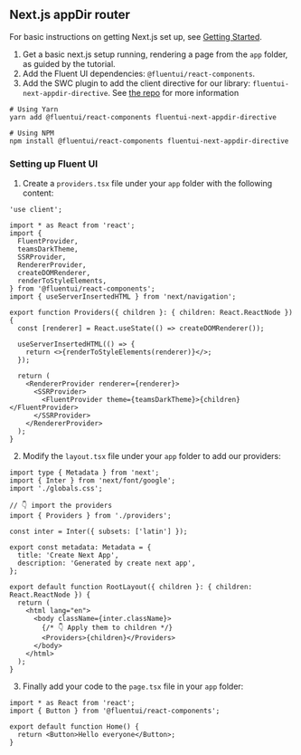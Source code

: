 
<Meta title="Concepts/Developer/Server-Side Rendering/Next.js appDir setup" />

## Next.js appDir router

For basic instructions on getting Next.js set up, see [Getting Started](https://nextjs.org/docs/getting-started).

1. Get a basic next.js setup running, rendering a page from the `app` folder, as guided by the tutorial.
2. Add the Fluent UI dependencies: `@fluentui/react-components`.
3. Add the SWC plugin to add the client directive for our library: `fluentui-next-appdir-directive`. See
   [the repo](https://github.com/sopranopillow/fluentui-nextjs-appdir-plugin) for more information

```shell
# Using Yarn
yarn add @fluentui/react-components fluentui-next-appdir-directive

# Using NPM
npm install @fluentui/react-components fluentui-next-appdir-directive
```

### Setting up Fluent UI

1. Create a `providers.tsx` file under your `app` folder with the following content:

```tsx
'use client';

import * as React from 'react';
import {
  FluentProvider,
  teamsDarkTheme,
  SSRProvider,
  RendererProvider,
  createDOMRenderer,
  renderToStyleElements,
} from '@fluentui/react-components';
import { useServerInsertedHTML } from 'next/navigation';

export function Providers({ children }: { children: React.ReactNode }) {
  const [renderer] = React.useState(() => createDOMRenderer());

  useServerInsertedHTML(() => {
    return <>{renderToStyleElements(renderer)}</>;
  });

  return (
    <RendererProvider renderer={renderer}>
      <SSRProvider>
        <FluentProvider theme={teamsDarkTheme}>{children}</FluentProvider>
      </SSRProvider>
    </RendererProvider>
  );
}
```

2. Modify the `layout.tsx` file under your `app` folder to add our providers:

```tsx
import type { Metadata } from 'next';
import { Inter } from 'next/font/google';
import './globals.css';

// 👇 import the providers
import { Providers } from './providers';

const inter = Inter({ subsets: ['latin'] });

export const metadata: Metadata = {
  title: 'Create Next App',
  description: 'Generated by create next app',
};

export default function RootLayout({ children }: { children: React.ReactNode }) {
  return (
    <html lang="en">
      <body className={inter.className}>
        {/* 👇 Apply them to children */}
        <Providers>{children}</Providers>
      </body>
    </html>
  );
}
```

3. Finally add your code to the `page.tsx` file in your `app` folder:

```tsx
import * as React from 'react';
import { Button } from '@fluentui/react-components';

export default function Home() {
  return <Button>Hello everyone</Button>;
}
```
